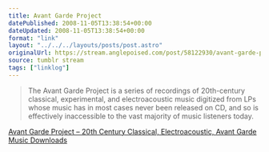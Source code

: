 ```yaml
---
title: Avant Garde Project
datePublished: 2008-11-05T13:38:54+00:00
dateUpdated: 2008-11-05T13:38:54+00:00
format: "link"
layout: "../../../layouts/posts/post.astro"
originalUrl: https://stream.anglepoised.com/post/58122930/avant-garde-project-20th-century-classical
source: tumblr stream
tags: ["linklog"]
---
```


> The Avant Garde Project is a series of recordings of 20th-century classical, experimental, and electroacoustic music digitized from LPs whose music has in most cases never been released on CD, and so is effectively inaccessible to the vast majority of music listeners today.

[Avant Garde Project &#8211; 20th Century Classical, Electroacoustic, Avant Garde Music Downloads][1]

[1]: http://ubu.com/sound/agp/
